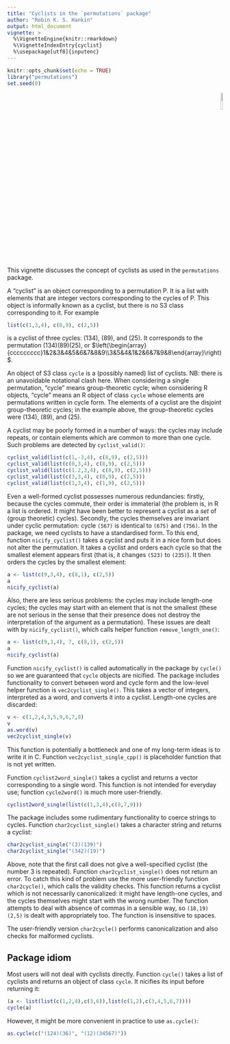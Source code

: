 ```yaml
---
title: "Cyclists in the `permutations` package"
author: "Robin K. S. Hankin"
output: html_document
vignette: >
  %\VignetteEngine{knitr::rmarkdown}
  %\VignetteIndexEntry{cyclist}
  %\usepackage[utf8]{inputenc}
---
```


```r
knitr::opts_chunk$set(echo = TRUE)
library("permutations")
set.seed(0)
```

<p style="text-align: right;">
![](`r system.file("help/figures/permutations.png", package = "permutations")`){width=10%}
</p>



This vignette discusses the concept of cyclists as used in the
`permutations` package.

A "cyclist" is an object corresponding to a permutation P.  It is a
list with elements that are integer vectors corresponding to the
cycles of P.  This object is informally known as a cyclist, but there
is no S3 class corresponding to it.  For example

```r
list(c(1,3,4), c(8,9), c(2,5))
```

is a cyclist of three cycles: $(134)$, $(89)$, and $(25)$.  It
corresponds to the permutation $(134)(89)(25)$, or
$\left(\begin{array}{ccccccccc}1&2&3&4&5&6&7&8&9\\3&5&4&1&2&6&7&9&8\end{array}\right)$.


An object of S3 class `cycle` is a (possibly named) list of cyclists.
NB: there is an unavoidable notational clash here.  When considering a
single permutation, "cycle" means group-theoretic cycle; when
considering R objects, "cycle" means an R object of class `cycle`
whose elements are permutations written in cycle form.  The elements
of a cyclist are the disjoint group-theoretic cycles; in the example
above, the group-theoretic cycles were $(134)$, $(89)$, and $(25)$.

A cyclist may be
poorly formed in a number of ways: the cycles may include repeats, or
contain elements which are common to more than one cycle.  Such
problems are detected by `cyclist_valid()`:

```r
cyclist_valid(list(c(1,-3,4), c(8,9), c(2,5)))
cyclist_valid(list(c(0,3,4), c(8,9), c(2,5)))
cyclist_valid(list(c(1.2,3,4), c(8,9), c(2,5)))
cyclist_valid(list(c(3,3,4), c(8,9), c(2,5)))
cyclist_valid(list(c(1,3,4), c(1,9), c(2,5)))
```

Even a well-formed cyclist possesses numerous redundancies: firstly,
because the cycles commute, their order is immaterial (the problem is,
in R a list is ordered.  It might have been better to represent a
cyclist as a _set_ of (group theoretic) cycles).  Secondly, the cycles
themselves are invariant under cyclic permutation: cycle `(567)` is
identical to `(675)` and `(756)`.  In the package, we need cyclists to
have a standardised form.  To this end, function `nicify_cyclist()`
takes a cyclist and puts it in a nice form but does not alter the
permutation.  It takes a cyclist and orders each cycle so that the
smallest element appears first (that is, it changes `(523)` to
`(235)`).  It then orders the cycles by the smallest element:

```r
a <- list(c(9,3,4), c(8,1), c(2,5))
a
nicify_cyclist(a)
```

Also, there are less serious problems: the cycles may include
length-one cycles; the cycles may start with an element that is not
the smallest (these are not serious in the sense that their presence
does not destroy the interpretation of the argument as a permutation).
These issues are dealt with by `nicify_cyclist()`, which calls helper
function `remove_length_one()`:

```r
a <- list(c(9,3,4), 7, c(8,1), c(2,5))
a
nicify_cyclist(a)
```

Function `nicify_cyclist()` is called automatically in the package by
`cycle()` so we are guaranteed that `cycle` objects are nicified.  The
package includes functionality to convert between word and cycle form
and the low-level helper function is `vec2cyclist_single()`.  This
takes a vector of integers, interpreted as a word, and converts it
into a cyclist.  Length-one cycles are discarded:

```r
v <- c(1,2,4,3,5,9,6,7,8)
v
as.word(v)
vec2cyclist_single(v)
```

This function is potentially a bottleneck and one of my long-term
ideas is to write it in C.  Function `vec2cyclist_single_cpp()` is
placeholder function that is not yet written.

Function `cyclist2word_single()` takes a cyclist and returns a vector
corresponding to a single word.  This function is not intended for
everyday use; function `cycle2word()` is much more user-friendly.

```r
cyclist2word_single(list(c(1,3,4),c(8,7,9)))
```

The package includes some rudimentary functionality to coerce strings
to cycles.  Function `char2cyclist_single()` takes a character string
and returns a cyclist:

```r
char2cyclist_single("(3)(139)")
char2cyclist_single("(342)(19)")
```


Above, note that the first call does not give a well-specified cyclist
(the number 3 is repeated).  Function `char2cyclist_single()` does
not return an error.  To catch this kind of problem use the more
user-friendly function `char2cycle()`, which calls the validity
checks.  This function returns a cyclist which is not necessarily
canonicalized: it might have length-one cycles, and the cycles
themselves might start with the wrong number.  The function attempts
to deal with absence of commas in a sensible way, so `(18,19)(2,5)` is
dealt with appropriately too.  The function is insensitive to spaces.

The user-friendly version `char2cycle()` performs canonicalization and
also checks for malformed cyclists.


## Package idiom

Most users will not deal with cyclists directly.  Function `cycle()`
takes a list of cyclists and returns an object of class `cycle`.  It
nicifies its input before returning it:

```r
(a <- list(list(c(1,2,4),c(3,6)),list(c(1,2),c(3,4,5,6,7))))
cycle(a)
```

However, it might be more convenient in practice to use `as.cycle()`:


```r
as.cycle(c("(124)(36)", "(12)(34567)"))
```
